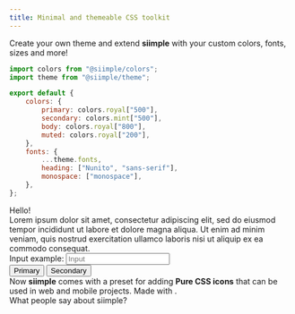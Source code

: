 ```yaml
---
title: Minimal and themeable CSS toolkit
---
```


<Welcome />

<Section title="Extend it. Customize it." link="/configuration" className="has-mb-8">
    Create your own theme and extend <b>siimple</b> with your custom colors, fonts, sizes and more!
</Section>
<div className="columns">
<div className="column is-half is-full-mobile">

```js
import colors from "@siimple/colors";
import theme from "@siimple/theme";

export default {
    colors: {
        primary: colors.royal["500"],
        secondary: colors.mint["500"],
        body: colors.royal["800"],
        muted: colors.royal["200"],
    },
    fonts: {
        ...theme.fonts,
        heading: ["Nunito", "sans-serif"],
        monospace: ["monospace"],
    },
};
```
</div>
<div className="column is-half is-full-mobile">
    <div className="siimple title is-1 has-text-royal-600">Hello!</div>
    <div className="paragraph has-text-royal-800">
        Lorem ipsum dolor sit amet, consectetur adipiscing elit, sed do eiusmod tempor incididunt ut labore et dolore magna aliqua. Ut enim ad minim veniam, quis nostrud exercitation ullamco laboris nisi ut aliquip ex ea commodo consequat.
    </div>
    <div className="has-mb-4">
        <label className="label has-text-royal-800">Input example:</label>
        <input type="text" className="input has-bg-royal-200" placeholder="Input" />
    </div>
    <div className="">
        <button className="button has-bg-royal-500 has-mr-2">Primary</button>
        <button className="button has-bg-mint-500">Secondary</button>
    </div>
</div>
</div>

<Section title="With hand-crafted icons" link="/presets/icons">
    Now <b>siimple</b> comes with a preset for adding <b>Pure CSS icons</b> that can be used in web and mobile projects. 
    Made with <i className="icon-heart"></i>.
</Section>
<IconsGallery />

<div className="has-mb-8 has-mt-12">
    <div className="title has-size-6 has-weight-black">What people say about siimple?</div>
</div>
<Testimonials />

